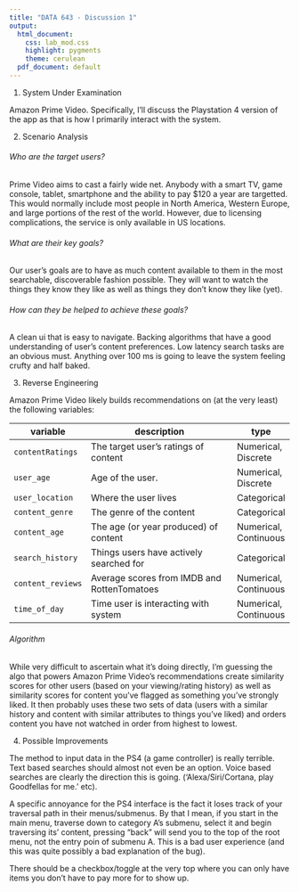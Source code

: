 ```yaml
---
title: "DATA 643 - Discussion 1"
output:
  html_document:
    css: lab_mod.css
    highlight: pygments
    theme: cerulean
  pdf_document: default
---
```


1.  System Under Examination

Amazon Prime Video.  Specifically, I'll discuss the Playstation 4 version of the app as that is how I primarily interact with the system.

2.  Scenario Analysis

###### Who are the target users?

Prime Video aims to cast a fairly wide net.  Anybody with a smart TV, game console, tablet, smartphone and the ability to pay $120 a year are targetted.  This would normally include most people in North America, Western Europe, and large portions of the rest of the world.  However, due to licensing complications, the service is only available in US locations.

###### What are their key goals?

Our user's goals are to have as much content available to them in the most searchable, discoverable fashion possible.  They will want to watch the things they know they like as well as things they don't know they like (yet).

###### How can they be helped to achieve these goals?

A clean ui that is easy to navigate.  Backing algorithms that have a good understanding of user's content preferences.  Low latency search tasks are an obvious must.  Anything over 100 ms is going to leave the system feeling crufty and half baked.

3.  Reverse Engineering

Amazon Prime Video likely builds recommendations on (at the very least) the following variables:

variable         | description                                      | type
---------------- | ------------------------------------------------ | -----
`contentRatings` | The target user's ratings of content             | Numerical, Discrete
`user_age`       | Age of the user.                                 | Numerical, Discrete
`user_location`  | Where the user lives                             | Categorical
`content_genre`  | The genre of the content                         | Categorical
`content_age`    | The age (or year produced) of content            | Numerical, Continuous
`search_history` | Things users have actively searched for          | Categorical
`content_reviews`| Average scores from IMDB and RottenTomatoes      | Numerical, Continuous
`time_of_day`    | Time user is interacting with system             | Numerical, Continuous

###### Algorithm

While very difficult to ascertain what it's doing directly, I'm guessing the algo that powers Amazon Prime Video's recommendations create similarity scores for other users (based on your viewing/rating history) as well as similarity scores for content you've flagged as something you've strongly liked.  It then probably uses these two sets of data (users with a similar history and content with similar attributes to things you've liked) and orders content you have not watched in order from highest to lowest.

4.  Possible Improvements

The method to input data in the PS4 (a game controller) is really terrible.  Text based searches should almost not even be an option.  Voice based searches are clearly the direction this is going. ('Alexa/Siri/Cortana, play Goodfellas for me. ' etc).

A specific annoyance for the PS4 interface is the fact it loses track of your traversal path in their menus/submenus.  By that I mean, if you start in the main menu, traverse down to category A's submenu, select it and begin traversing its' content, pressing "back" will send you to the top of the root menu, not the entry poin of submenu A.  This is a bad user experience (and this was quite possibly a bad explanation of the bug).

There should be a checkbox/toggle at the very top where you can only have items you don't have to pay more for to show up.



